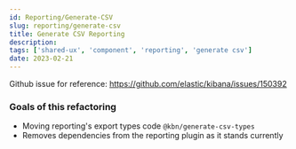 ```yaml
---
id: Reporting/Generate-CSV
slug: reporting/generate-csv
title: Generate CSV Reporting 
description: 
tags: ['shared-ux', 'component', 'reporting', 'generate csv']
date: 2023-02-21
---
```


Github issue for reference: https://github.com/elastic/kibana/issues/150392

### Goals of this refactoring 
- Moving reporting's export types code `@kbn/generate-csv-types`
- Removes dependencies from the reporting plugin as it stands currently